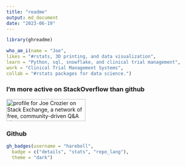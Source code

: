 ```yaml
---
title: "readme"
output: md_document
date: "2023-06-19"
---
```



```r
library(ghreadme)

who_am_i(name = "Joe",
likes = "#rstats, 3D printing, and data visualization",
learn = "Python, sql, snowflake, and clinical trial management",
work = "Clinical Trial Management Systems",
collab = "#rstats packages for data science.")

```

### I'm more active on StackOverflow than github

<a href="https://stackexchange.com/users/5414136"><img src="https://stackexchange.com/users/flair/5414136.png" width="208" height="58" alt="profile for Joe Crozier on Stack Exchange, a network of free, community-driven Q&amp;A sites" title="profile for Joe Crozier on Stack Exchange, a network of free, community-driven Q&amp;A sites"></a>

### Github

```r
gh_badges(username = "hareboll", 
  badge = c("details", "stats", "repo_lang"), 
  theme = "dark")



```

